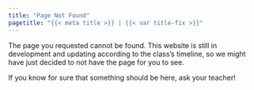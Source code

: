 ```yaml
---
title: "Page Not Found"
pagetitle: "{{< meta title >}} | {{< var title-fix >}}"
---
```


The page you requested cannot be found. This website is still in development and updating according to the class's timeline, so we might have just decided to not have the page for you to see.

If you know for sure that something should be here, ask your teacher!